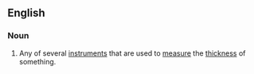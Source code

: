 ==English==

===Noun===
{{wikipedia}}
{{en-noun}}

# Any of several [[instrument]]s that are used to [[measure]] the [[thickness]] of something.